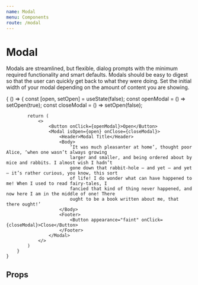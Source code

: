 ```yaml
---
name: Modal
menu: Components
route: /modal
---
```



# Modal

Modals are streamlined, but flexible, dialog prompts with the minimum required functionality and smart defaults. Modals should be easy to digest so that the user can quickly get back to what they were doing.
Set the initial width of your modal depending on the amount of content you are showing.

<Playground>
    {
        () => {
            const [open, setOpen] = useState(false);
            const openModal = () => setOpen(true);
            const closeModal = () => setOpen(false);

            return (
                <>
                    <Button onClick={openModal}>Open</Button>
                    <Modal isOpen={open} onClose={closeModal}>
                        <Header>Modal Title</Header>
                        <Body>
                            ‘It was much pleasanter at home’, thought poor Alice, ‘when one wasn’t always growing
                            larger and smaller, and being ordered about by mice and rabbits. I almost wish I hadn’t
                            gone down that rabbit-hole — and yet — and yet — it’s rather curious, you know, this sort
                            of life! I do wonder what can have happened to me! When I used to read fairy-tales, I
                            fancied that kind of thing never happened, and now here I am in the middle of one! There
                            ought to be a book written about me, that there ought!’
                        </Body>
                        <Footer>
                            <Button appearance="faint" onClick={closeModal}>Close</Button>
                        </Footer>
                    </Modal>
                </>
            )
        }
    }

</Playground>

## Props

<PropsTable of={ModalProps} />
